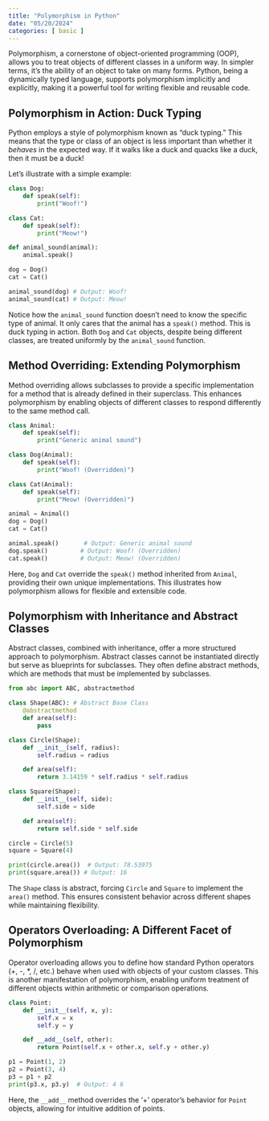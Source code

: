 ```yaml
---
title: "Polymorphism in Python"
date: "05/20/2024"
categories: [ basic ]
---
```



Polymorphism, a cornerstone of object-oriented programming (OOP), allows you to treat objects of different classes in a uniform way.  In simpler terms, it's the ability of an object to take on many forms. Python, being a dynamically typed language, supports polymorphism implicitly and explicitly, making it a powerful tool for writing flexible and reusable code.

## Polymorphism in Action: Duck Typing

Python employs a style of polymorphism known as "duck typing."  This means that the type or class of an object is less important than whether it *behaves* in the expected way. If it walks like a duck and quacks like a duck, then it must be a duck!

Let's illustrate with a simple example:

```python
class Dog:
    def speak(self):
        print("Woof!")

class Cat:
    def speak(self):
        print("Meow!")

def animal_sound(animal):
    animal.speak()

dog = Dog()
cat = Cat()

animal_sound(dog) # Output: Woof!
animal_sound(cat) # Output: Meow!
```

Notice how the `animal_sound` function doesn't need to know the specific type of animal. It only cares that the animal has a `speak()` method.  This is duck typing in action.  Both `Dog` and `Cat` objects, despite being different classes, are treated uniformly by the `animal_sound` function.

## Method Overriding:  Extending Polymorphism

Method overriding allows subclasses to provide a specific implementation for a method that is already defined in their superclass. This enhances polymorphism by enabling objects of different classes to respond differently to the same method call.

```python
class Animal:
    def speak(self):
        print("Generic animal sound")

class Dog(Animal):
    def speak(self):
        print("Woof! (Overridden)")

class Cat(Animal):
    def speak(self):
        print("Meow! (Overridden)")

animal = Animal()
dog = Dog()
cat = Cat()

animal.speak()       # Output: Generic animal sound
dog.speak()         # Output: Woof! (Overridden)
cat.speak()         # Output: Meow! (Overridden)
```

Here, `Dog` and `Cat` override the `speak()` method inherited from `Animal`, providing their own unique implementations.  This illustrates how polymorphism allows for flexible and extensible code.


## Polymorphism with Inheritance and Abstract Classes

Abstract classes, combined with inheritance, offer a more structured approach to polymorphism. Abstract classes cannot be instantiated directly but serve as blueprints for subclasses.  They often define abstract methods, which are methods that must be implemented by subclasses.

```python
from abc import ABC, abstractmethod

class Shape(ABC): # Abstract Base Class
    @abstractmethod
    def area(self):
        pass

class Circle(Shape):
    def __init__(self, radius):
        self.radius = radius

    def area(self):
        return 3.14159 * self.radius * self.radius

class Square(Shape):
    def __init__(self, side):
        self.side = side

    def area(self):
        return self.side * self.side

circle = Circle(5)
square = Square(4)

print(circle.area())  # Output: 78.53975
print(square.area()) # Output: 16
```

The `Shape` class is abstract, forcing `Circle` and `Square` to implement the `area()` method. This ensures consistent behavior across different shapes while maintaining flexibility.


##  Operators Overloading:  A Different Facet of Polymorphism

Operator overloading allows you to define how standard Python operators (+, -, *, /, etc.) behave when used with objects of your custom classes. This is another manifestation of polymorphism, enabling uniform treatment of different objects within arithmetic or comparison operations.


```python
class Point:
    def __init__(self, x, y):
        self.x = x
        self.y = y

    def __add__(self, other):
        return Point(self.x + other.x, self.y + other.y)

p1 = Point(1, 2)
p2 = Point(3, 4)
p3 = p1 + p2
print(p3.x, p3.y)  # Output: 4 6
```

Here, the `__add__` method overrides the '+' operator's behavior for `Point` objects, allowing for intuitive addition of points.

